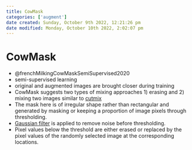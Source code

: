 ```yaml
---
title: CowMask
categories: ['augment']
date created: Sunday, October 9th 2022, 12:21:26 pm
date modified: Monday, October 10th 2022, 2:02:07 pm
---
```


# CowMask
- @frenchMilkingCowMaskSemiSupervised2020
- semi-supervised learning
- original and augmented images are brought closer during training
- CowMask suggests two types of mixing approaches 1) erasing and 2) mixing two images similar to [cutmix](cutmix.qmd)
- The mask here is of irregular shape rather than rectangular and generated by masking or keeping a proportion of image pixels through thresholding.
- [Gaussian filter](Gaussian filter.qmd) is applied to remove noise before thresholding.
- Pixel values below the threshold are either erased or replaced by the pixel values of the randomly selected image at the corresponding locations.



